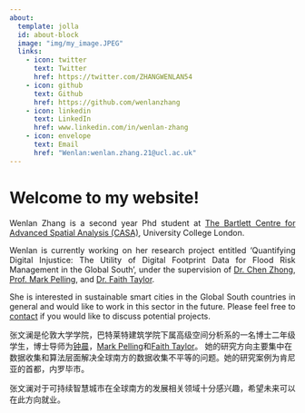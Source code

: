 ```yaml
---
about:
  template: jolla
  id: about-block
  image: "img/my_image.JPEG"
  links:
    - icon: twitter
      text: Twitter
      href: https://twitter.com/ZHANGWENLAN54
    - icon: github
      text: Github
      href: https://github.com/wenlanzhang
    - icon: linkedin
      text: LinkedIn
      href: www.linkedin.com/in/wenlan-zhang
    - icon: envelope
      text: Email
      href: "Wenlan:wenlan.zhang.21@ucl.ac.uk"  
---
```


::: {#about-block}
:::

# Welcome to my website!

<div style="text-align: justify;">
Wenlan Zhang is a second year Phd student at [The Bartlett Centre for Advanced Spatial Analysis (CASA)](https://www.ucl.ac.uk/bartlett/casa/bartlett-centre-advanced-spatial-analysis), University College London.

Wenlan is currently working on her research project entitled 'Quantifying Digital Injustice: The Utility of Digital Footprint Data for Flood Risk Management in the Global South', under the supervision of [Dr. Chen Zhong](https://smartcityanalysis.com/team.html),  [Prof. Mark Pelling](https://profiles.ucl.ac.uk/90166-mark-pelling), and [Dr. Faith Taylor](https://www.kcl.ac.uk/people/faith-taylor). 

She is interested in sustainable smart cities in the Global South countries in general and would like to work in this sector in the future. Please feel free to [contact](Wenlan:wenlan.zhang.21@ucl.ac.uk) if you would like to discuss potential projects.
</div>


张文澜是伦敦大学学院，巴特莱特建筑学院下属高级空间分析系的一名博士二年级学生，博士导师为[钟晨](https://smartcityanalysis.com/team.html)，[Mark Pelling](https://profiles.ucl.ac.uk/90166-mark-pelling)和[Faith Taylor](https://www.kcl.ac.uk/people/faith-taylor)。
她的研究方向主要集中在数据收集和算法层面解决全球南方的数据收集不平等的问题。她的研究案例为肯尼亚的首都，内罗毕市。

张文澜对于可持续智慧城市在全球南方的发展相关领域十分感兴趣，希望未来可以在此方向就业。

<!-- a renowned wizard and scholar of Middle-earth. Over the centuries, I have dedicated my life to studying the history, languages, and cultures of the peoples of Middle-earth. On this website, I offer a glimpse into my vast body of knowledge, ongoing research, and publications. -->

<!-- My research interests span the entirety of Middle-earth, from the distant past to the present day. I am particularly passionate about the languages and mythologies of the Elves, Dwarves, and Men, and I have made significant contributions to the understanding of these subjects. My studies of the natural world have also been extensive, and I am an expert in the flora and fauna of Middle-earth. Additionally, I have been involved in many important historical events and offer valuable first-hand accounts and insights on the past. -->

<!-- Not only am I a scholar, but I am also a mentor and teacher. Over the centuries, I have had the honor of working with many young wizards, passing on my knowledge and experience to the next generation. I have a particular interest in the education of hobbits, whom I see as having great potential despite their small size and simple lifestyle. My teaching style is engaging and accessible, and I encourage my students to think critically and creatively. -->

<!-- On this website, you will find a selection of my published works, including scholarly articles, monographs, and translations. You will also find news and updates on my current research projects, as well as information on upcoming events and conferences where I will be speaking. I invite you to explore my website and learn more about my life's work as one of Middle-earth's greatest scholars and thinkers. -->

<!-- Quarto Gallery: https://quarto.org/docs/gallery/ -->
<!-- Others: https://hugoblox.com/templates/ 

<!-- 
```{=html}
<div  style="margin: 30px; text-align: center;">
<a class="btn btn-primary" href="https://www.marvinschmitt.com/blog/website-tutorial-quarto/" role="button" target="_blank" style="padding: 15px 30px;">View the tutorial for this template (+ download link)</a>
</div>
```
-->

